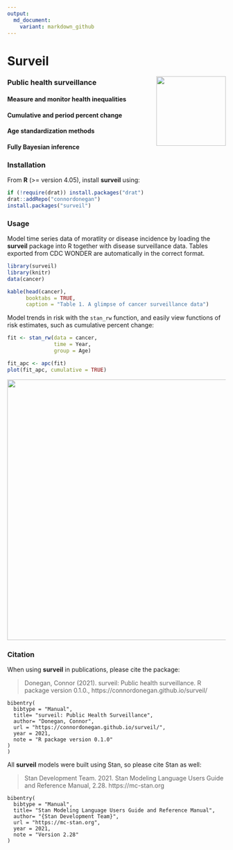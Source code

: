 ```yaml
---
output:
  md_document:
    variant: markdown_github
---
```


<!-- README.md is generated from README.Rmd. Please edit that file -->

# Surveil 

<img src="man/figures/logo.png" align="right" width="160" />

### Public health surveillance 

#### Measure and monitor health inequalities

#### Cumulative and period percent change

#### Age standardization methods

#### Fully Bayesian inference

### Installation

From **R** (>= version 4.05), install **surveil** using:

``` r
if (!require(drat)) install.packages("drat")
drat::addRepo("connordonegan")
install.packages("surveil")
```

### Usage

Model time series data of moratlity or disease incidence by loading the **surveil** package into R together with disease surveillance data. Tables exported from CDC WONDER are automatically in the correct format.

```r
library(surveil)
library(knitr)
data(cancer)

kable(head(cancer), 
      booktabs = TRUE,
      caption = "Table 1. A glimpse of cancer surveillance data")
```


Model trends in risk with the `stan_rw` function, and easily view functions of risk estimates, such as cumulative percent change:

```r
fit <- stan_rw(data = cancer,
               time = Year,
               group = Age)

fit_apc <- apc(fit)
plot(fit_apc, cumulative = TRUE)
```

<img src="man/figures/cpc-plot.png" align="center" width="600" />

### Citation

When using **surveil** in publications, please cite the package:

> Donegan, Connor (2021). surveil: Public health surveillance. R package version 0.1.0., https://connordonegan.github.io/surveil/

```
bibentry(
  bibtype = "Manual",
  title= "surveil: Public Health Surveillance",
  author= "Donegan, Connor",
  url = "https://connordonegan.github.io/surveil/",
  year = 2021,
  note = "R package version 0.1.0"
)
)
```

All **surveil** models were built using Stan, so please cite Stan as well:

> Stan Development Team. 2021. Stan Modeling Language Users Guide and Reference Manual, 2.28. https://mc-stan.org
```
bibentry(
  bibtype = "Manual",
  title= "Stan Modeling Language Users Guide and Reference Manual",
  author= "{Stan Development Team}",
  url = "https://mc-stan.org",
  year = 2021,
  note = "Version 2.28"
)
```

